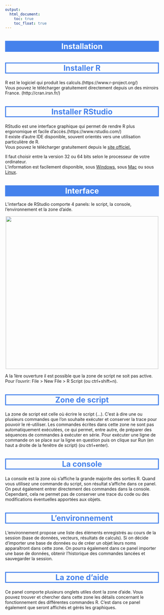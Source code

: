 ---
output:
  html_document:
    toc: true
    toc_float: true
---
<style>
  h1{
    font-size: 25px !important;
    color: #FFFFFF !important;
    border-style: solid;
    border-color: #4582EC;
    background-color: #4582EC;
    text-align: center;
  }
</style>

<style>
  h2{
    font-size: 25px !important;
    color: #4582EC !important;
    border-style: solid;
    border-color: #4582EC;
    text-align: center;
  }
</style>

<style>
  h3{
    font-size: 25px !important;
    color: #FFFFFF !important;
    border-style: solid;
    border-color: #982727;
    background-color: #982727;
    text-align: center;
  }
</style>
<style>
  h4{
    font-size: 25px !important;
    color: #FFFFFF !important;
    border-style: solid;
    border-color: #0F9D58;
    background-color: #0F9D58;
    text-align: center;
  }
</style>

<style>
  h5{
    font-size: 25px !important;
    color: #FFFFFF !important;
    border-style: solid;
    border-color: #F4B400;
    background-color: #F4B400;
    text-align: center;
  }
</style>

<h1>Installation</h1>

<h2>Installer R</h2>

R est le logiciel qui produit les calculs.(https://www.r-project.org/)   
Vous pouvez le télécharger gratuitement directement depuis un des mirroirs France. (http://cran.irsn.fr/)  

<h2>Installer RStudio</h2>

RStudio est une interface graphique qui permet de rendre R plus ergonomique et facile d'accès.(https://www.rstudio.com/)    
Il existe d'autre IDE disponible, souvent orientés vers une utilisation particulière de R.       
Vous pouvez le télécharger gratuitement depuis le [site officiel.](https://www.rstudio.com/products/rstudio/download/#download)  

Il faut choisir entre la version 32 ou 64 bits selon le processeur de votre ordinateur.    
L'information est facilement disponible, sous [Windows](https://support.microsoft.com/fr-fr/help/15056/windows-7-32-64-bit-faq), sous [Mac](http://www.6ma.fr/astuce/mon+mac+osx+est+bits+bits-274) ou sous [Linux](http://www.comment-tech.com/comment-verifier-si-votre-systeme-linux-est-32-bits-ou-64-bits/).

<h1>Interface</h1>
L'interface de RStudio comporte 4 panels: le script, la console, l'environnement et la zone d'aide.   

<center>
![](Presentation_RStudio.png){width=500px}
</center>

A la 1ère ouverture il est possible que la zone de script ne soit pas active.     
Pour l'ouvrir: File > New File > R Script (ou ctrl+shift+n).

<h2>Zone de script</h2>    

La zone de script est celle où écrire le script (...). C'est à dire une ou plusieurs commandes que l'on souhaite exécuter et conserver la trace pour pouvoir le ré-utiliser.
Les commandes écrites dans cette zone ne sont pas automatiquement exécutées, ce qui permet, entre autre, de préparer des séquences de commandes à exécuter en série.
Pour exécuter une ligne de commande on se place sur la ligne en question puis on clique sur Run (en haut a droite de la fenêtre de script) (ou ctrl+enter).

<h2>La console</h2>  

La console est la zone où s'affiche la grande majorite des sorties R. Quand vous utilisez une commande du script, son résultat s'affiche dans ce panel.
On peut également entrer directement des commandes dans la console. Cependant, cela ne permet pas de conserver une trace du code ou des modifications éventuelles apportées aux objets.

<h2>L'environnement</h2>    

L'environnement propose une liste des éléments enregistrés au cours de la session (base de données, vecteurs, résultats de calculs). Si on décide d'importer une base de données ou de créer un objet leurs noms apparaîtront dans cette zone.
On pourra également dans ce panel importer une base de données, obtenir l'historique des commandes lancées et sauvegarder la session.

<h2>La zone d'aide</h2>   

Ce panel comporte plusieurs onglets utiles dont la zone d'aide.
Vous pouvez trouver et chercher dans cette zone les détails concernant le fonctionnement des différentes commandes R.
C'est dans ce panel également que seront affichés et gérés les graphiques.